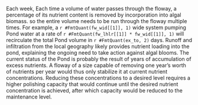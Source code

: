 Each week, 
Each time a volume of water passes through the floway, a percentage of its nutrient content is removed by incorporation into algal biomass. so the entire volume needs to be run through the floway multiple times. For example, a `r #FmtQuant(fw_wid[[1]], 1)` wide system pumping Pond water at a rate of `r #FmtQuant(fw_lhlr[[1]] * fw_wid[[1]], 1)` will recirculate the total Pond volume in `r #FmtQuant(ex_to, 2)` days. Runoff and infiltration from the local geography likely provides nutrient loading into the pond, explaining the ongoing need to take action against algal blooms. The current status of the Pond is probably the result of years of accumulation of excess nutrients. A floway of a size capable of removing one year's worth of nutrients per year would thus only stabilize it at current nutrient concentrations. Reducing these concentrations to a desired level requires a higher polishing capacity that would continue until the desired nutrient concentration is achieved, after which capacity would be reduced to the maintenance level.
